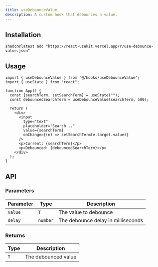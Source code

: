 ```yaml
---
title: useDebounceValue
description: A custom hook that debounces a value.
---
```


## Installation

```package-install
shadcn@latest add "https://react-usekit.vercel.app/r/use-debounce-value.json"
```

## Usage

```tsx
import { useDebounceValue } from "@/hooks/useDebounceValue";
import { useState } from "react";

function App() {
  const [searchTerm, setSearchTerm] = useState("");
  const debouncedSearchTerm = useDebounceValue(searchTerm, 500);

  return (
    <div>
      <input
        type="text"
        placeholder="Search..."
        value={searchTerm}
        onChange={(e) => setSearchTerm(e.target.value)}
      />
      <p>Current: {searchTerm}</p>
      <p>Debounced: {debouncedSearchTerm}</p>
    </div>
  );
}
```

## API

### Parameters

| Parameter | Type     | Description                        |
| --------- | -------- | ---------------------------------- |
| `value`   | `T`      | The value to debounce              |
| `delay`   | `number` | The debounce delay in milliseconds |

### Returns

| Type | Description         |
| ---- | ------------------- |
| `T`  | The debounced value |
